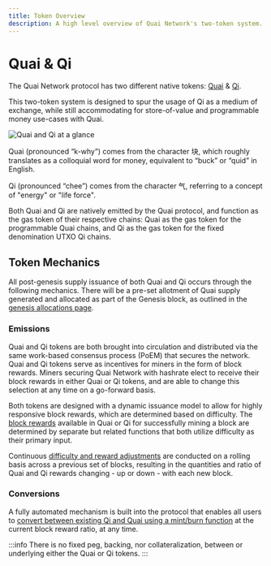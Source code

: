 ```yaml
---
title: Token Overview
description: A high level overview of Quai Network's two-token system.
---
```


# Quai & Qi

The Quai Network protocol has two different native tokens: [Quai](/learn/tokenomics/tokenomics-overview/quai/quai.md) & [Qi](/learn/tokenomics/tokenomics-overview/qi/qi.md). 

This two-token system is designed to spur the usage of Qi as a medium of exchange, while still accommodating for store-of-value and programmable money use-cases with Quai. 

![Quai and Qi at a glance](/img/Tokenomics/QuaiQi.png)

Quai (pronounced “k-why”) comes from the character 块, which roughly translates as a colloquial word for money, equivalent to “buck” or “quid” in English.

Qi (pronounced “chee”) comes from the character 气, referring to a concept of "energy" or "life force".

Both Quai and Qi are natively emitted by the Quai protocol, and function as the gas token of their respective chains: Quai as the gas token for the programmable Quai chains, and Qi as the gas token for the fixed denomination UTXO Qi chains.

## Token Mechanics

All post-genesis supply issuance of both Quai and Qi occurs through the following mechanics. There will be a pre-set allotment of Quai supply generated and allocated as part of the Genesis block, as outlined in the [genesis allocations page](/learn/tokenomics/genesis-allocations.md).

### Emissions

Quai and Qi tokens are both brought into circulation and distributed via the same work-based consensus process (PoEM) that secures the network. Quai and Qi tokens serve as incentives for miners in the form of block rewards. Miners securing Quai Network with hashrate elect to receive their block rewards in either Quai or Qi tokens, and are able to change this selection at any time on a go-forward basis. 

Both tokens are designed with a dynamic issuance model to allow for highly responsive block rewards, which are determined based on difficulty. The [block rewards](/learn/tokenomics/token-dynamics/block-rewards/block-rewards.md) available in Quai or Qi for successfully mining a block are determined by separate but related functions that both utilize difficulty as their primary input.

Continuous [difficulty and reward adjustments](/learn/tokenomics/token-dynamics/difficulty-adjustments/difficulty-adjustments.md) are conducted on a rolling basis across a previous set of blocks, resulting in the quantities and ratio of Quai and Qi rewards changing - up or down - with each new block.

### Conversions

A fully automated mechanism is built into the protocol that enables all users to [convert between existing Qi and Quai using a mint/burn function](/learn/tokenomics/token-dynamics/conversions/conversions.md) at the current block reward ratio, at any time.

:::info
There is no fixed peg, backing, nor collateralization, between or underlying either the Quai or Qi tokens.
:::



